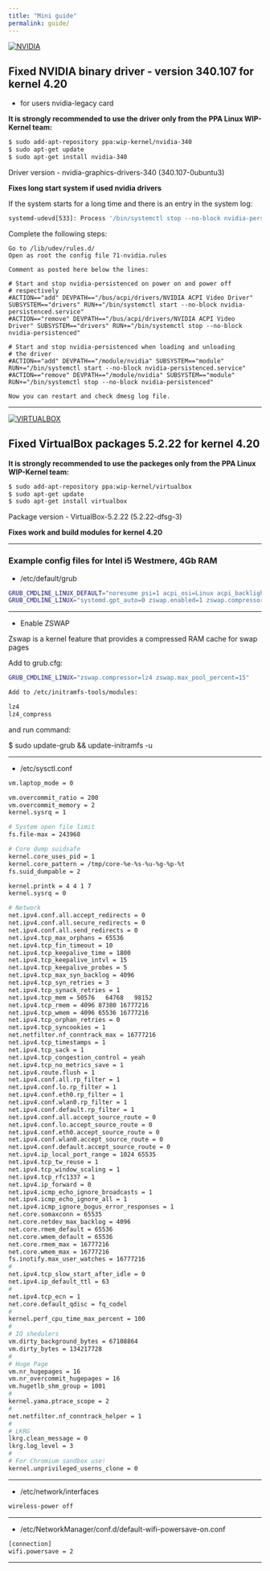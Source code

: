 ```yaml
---
title: "Mini guide"
permalink: guide/
---
```


[![NVIDIA](./images/nv_drivers.jpeg)]()


## Fixed NVIDIA binary driver - version 340.107 for kernel 4.20

 - for users nvidia-legacy card

**It is strongly recommended to use the driver only from the PPA Linux WIP-Kernel team:**

```bash
$ sudo add-apt-repository ppa:wip-kernel/nvidia-340
$ sudo apt-get update
$ sudo apt-get install nvidia-340
```

Driver version - nvidia-graphics-drivers-340 (340.107-0ubuntu3)


**Fixes long start system if used nvidia drivers**


If the system starts for a long time and there is an entry in the system log:

```bash
systemd-udevd[533]: Process '/bin/systemctl stop --no-block nvidia-persistenced' failed with exit code 5
```

Complete the following steps:

```
Go to /lib/udev/rules.d/
Open as root the config file 71-nvidia.rules

Comment as posted here below the lines:

# Start and stop nvidia-persistenced on power on and power off
# respectively
#ACTION=="add" DEVPATH=="/bus/acpi/drivers/NVIDIA ACPI Video Driver" SUBSYSTEM=="drivers" RUN+="/bin/systemctl start --no-block nvidia-persistenced.service"
#ACTION=="remove" DEVPATH=="/bus/acpi/drivers/NVIDIA ACPI Video Driver" SUBSYSTEM=="drivers" RUN+="/bin/systemctl stop --no-block nvidia-persistenced"

# Start and stop nvidia-persistenced when loading and unloading
# the driver
#ACTION=="add" DEVPATH=="/module/nvidia" SUBSYSTEM=="module" RUN+="/bin/systemctl start --no-block nvidia-persistenced.service"
#ACTION=="remove" DEVPATH=="/module/nvidia" SUBSYSTEM=="module" RUN+="/bin/systemctl stop --no-block nvidia-persistenced"

Now you can restart and check dmesg log file.
```

---

[![VIRTUALBOX](./images/virtual_box.jpeg)]()


## Fixed VirtualBox packages 5.2.22 for kernel 4.20


**It is strongly recommended to use the packeges only from the PPA Linux WIP-Kernel team:**

```bash
$ sudo add-apt-repository ppa:wip-kernel/virtualbox
$ sudo apt-get update
$ sudo apt-get install virtualbox
```

Package version - VirtualBox-5.2.22 (5.2.22-dfsg-3)


**Fixes work and build modules for kernel 4.20**

---

### Example config files for Intel i5 Westmere, 4Gb RAM 

- /etc/default/grub

```bash
GRUB_CMDLINE_LINUX_DEFAULT="noresume psi=1 acpi_osi=Linux acpi_backlight=vendor intel_iommu=on swiotlb=32768 apparmor=0 net.ifnames=0 biosdevname=0"
GRUB_CMDLINE_LINUX="systemd.gpt_auto=0 zswap.enabled=1 zswap.compressor=lz4 zswap.max_pool_percent=15 pcie_acs_override=downstream"
```

---

- Enable ZSWAP 

Zswap is a kernel feature that provides a compressed RAM cache for swap pages

Add to grub.cfg:

```bash
GRUB_CMDLINE_LINUX="zswap.compressor=lz4 zswap.max_pool_percent=15"

Add to /etc/initramfs-tools/modules:

lz4
lz4_compress
```

and run command:

$ sudo  update-grub && update-initramfs -u

---

- /etc/sysctl.conf

```bash
vm.laptop_mode = 0

vm.overcommit_ratio = 200 
vm.overcommit_memory = 2
kernel.sysrq = 1

# System open file limit
fs.file-max = 243968

# Core dump suidsafe
kernel.core_uses_pid = 1
kernel.core_pattern = /tmp/core-%e-%s-%u-%g-%p-%t
fs.suid_dumpable = 2

kernel.printk = 4 4 1 7
kernel.sysrq = 0

# Network
net.ipv4.conf.all.accept_redirects = 0
net.ipv4.conf.all.secure_redirects = 0
net.ipv4.conf.all.send_redirects = 0
net.ipv4.tcp_max_orphans = 65536
net.ipv4.tcp_fin_timeout = 10
net.ipv4.tcp_keepalive_time = 1800
net.ipv4.tcp_keepalive_intvl = 15
net.ipv4.tcp_keepalive_probes = 5
net.ipv4.tcp_max_syn_backlog = 4096
net.ipv4.tcp_syn_retries = 3
net.ipv4.tcp_synack_retries = 1
net.ipv4.tcp_mem = 50576   64768   98152
net.ipv4.tcp_rmem = 4096 87380 16777216
net.ipv4.tcp_wmem = 4096 65536 16777216
net.ipv4.tcp_orphan_retries = 0
net.ipv4.tcp_syncookies = 1
net.netfilter.nf_conntrack_max = 16777216
net.ipv4.tcp_timestamps = 1
net.ipv4.tcp_sack = 1
net.ipv4.tcp_congestion_control = yeah
net.ipv4.tcp_no_metrics_save = 1
net.ipv4.route.flush = 1
net.ipv4.conf.all.rp_filter = 1
net.ipv4.conf.lo.rp_filter = 1
net.ipv4.conf.eth0.rp_filter = 1
net.ipv4.conf.wlan0.rp_filter = 1
net.ipv4.conf.default.rp_filter = 1
net.ipv4.conf.all.accept_source_route = 0
net.ipv4.conf.lo.accept_source_route = 0
net.ipv4.conf.eth0.accept_source_route = 0
net.ipv4.conf.wlan0.accept_source_route = 0
net.ipv4.conf.default.accept_source_route = 0
net.ipv4.ip_local_port_range = 1024 65535
net.ipv4.tcp_tw_reuse = 1
net.ipv4.tcp_window_scaling = 1
net.ipv4.tcp_rfc1337 = 1
net.ipv4.ip_forward = 0
net.ipv4.icmp_echo_ignore_broadcasts = 1
net.ipv4.icmp_echo_ignore_all = 1
net.ipv4.icmp_ignore_bogus_error_responses = 1
net.core.somaxconn = 65535
net.core.netdev_max_backlog = 4096
net.core.rmem_default = 65536
net.core.wmem_default = 65536
net.core.rmem_max = 16777216
net.core.wmem_max = 16777216
fs.inotify.max_user_watches = 16777216
#
net.ipv4.tcp_slow_start_after_idle = 0
net.ipv4.ip_default_ttl = 63
#
net.ipv4.tcp_ecn = 1
net.core.default_qdisc = fq_codel
#
kernel.perf_cpu_time_max_percent = 100
#
# IO shedulers
vm.dirty_background_bytes = 67108864
vm.dirty_bytes = 134217728
#
# Huge Page
vm.nr_hugepages = 16
vm.nr_overcommit_hugepages = 16
vm.hugetlb_shm_group = 1001
#
kernel.yama.ptrace_scope = 2
#
net.netfilter.nf_conntrack_helper = 1
#
# LKRG
lkrg.clean_message = 0
lkrg.log_level = 3
#
# For Chromium sandbox use!
kernel.unprivileged_userns_clone = 0
```

---

- /etc/network/interfaces

```bash
wireless-power off
```

---

- /etc/NetworkManager/conf.d/default-wifi-powersave-on.conf

```bash
[connection]
wifi.powersave = 2
```

---

